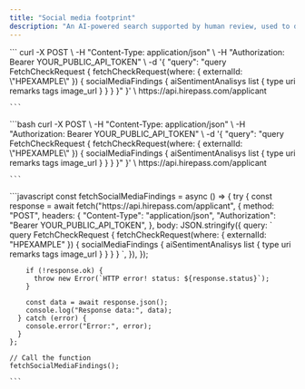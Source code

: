 ```yaml
---
title: "Social media footprint"
description: "An AI-powered search supported by human review, used to detect negative behaviours such as bullying, racism, extremist views, and nudity on disclosed social media accounts."
---
```


<Tabs>
  <Tab title="GraphQL">
    ```
    curl -X POST \
         -H "Content-Type: application/json" \
         -H "Authorization: Bearer YOUR_PUBLIC_API_TOKEN" \
         -d '{
           "query": "query FetchCheckRequest {
              fetchCheckRequest(where: { externalId: \"HPEXAMPLE\" }) {
                socialMediaFindings {
                  aiSentimentAnalisys
                  list {
                    type
                    uri
                    remarks
                    tags
                    image_url
                  }
                }
              }
           }"
         }' \
         https://api.hirepass.com/applicant
    
    ```
  </Tab>
  <Tab title="cURL">
    ```bash
    curl -X POST \
         -H "Content-Type: application/json" \
         -H "Authorization: Bearer YOUR_PUBLIC_API_TOKEN" \
         -d '{
           "query": "query FetchCheckRequest {
              fetchCheckRequest(where: { externalId: \"HPEXAMPLE\" }) {
                socialMediaFindings {
                  aiSentimentAnalisys
                  list {
                    type
                    uri
                    remarks
                    tags
                    image_url
                  }
                }
              }
           }"
         }' \
         https://api.hirepass.com/applicant
    
    ```
  </Tab>
  <Tab title="Javascript">
    ```javascript
    const fetchSocialMediaFindings = async () => {
      try {
        const response = await fetch("https://api.hirepass.com/applicant", {
          method: "POST",
          headers: {
            "Content-Type": "application/json",
            "Authorization": "Bearer YOUR_PUBLIC_API_TOKEN",
          },
          body: JSON.stringify({
            query: `
              query FetchCheckRequest {
                fetchCheckRequest(where: { externalId: "HPEXAMPLE" }) {
                  socialMediaFindings {
                    aiSentimentAnalisys
                    list {
                      type
                      uri
                      remarks
                      tags
                      image_url
                    }
                  }
                }
              }
            `,
          }),
        });
    
        if (!response.ok) {
          throw new Error(`HTTP error! status: ${response.status}`);
        }
    
        const data = await response.json();
        console.log("Response data:", data);
      } catch (error) {
        console.error("Error:", error);
      }
    };
    
    // Call the function
    fetchSocialMediaFindings();
    
    ```
  </Tab>
</Tabs>